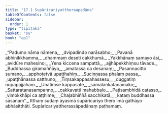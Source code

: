 ```yaml
---
title: "17.1 Supāricariyattheraapadāna"
tableOfContents: false
sidebar:
  order: 1
type: "tipitaka"
basket: "su"
book: "ap1"
---
```



<DynamicBreadcrumb />

<Division number="1" book="ap1">

<Paragraph number="2433" type="verses" book="ap1">
_“Padumo nāma nāmena,_  
_dvipadindo narāsabho;_  
_Pavanā abhinikkhamma,_  
_dhammaṃ deseti cakkhumā._  

</Paragraph>

</Division>
<Division number="2" book="ap1">

<Paragraph number="2434" type="verses" book="ap1">
_Yakkhānaṃ samayo āsi,_  
_avidūre mahesino;_  
_Yena kiccena sampattā,_  
_ajjhāpekkhiṃsu tāvade._  

</Paragraph>

</Division>
<Division number="3" book="ap1">

<Paragraph number="2435" type="verses" book="ap1">
_Buddhassa giramaññāya,_  
_amatassa ca desanaṃ;_  
_Pasannacitto sumano,_  
_apphoṭetvā upaṭṭhahiṃ._  

</Paragraph>

</Division>
<Division number="4" book="ap1">

<Paragraph number="2436" type="verses" book="ap1">
_Suciṇṇassa phalaṃ passa,_  
_upaṭṭhānassa satthuno;_  
_Tiṃsakappasahassesu,_  
_duggatiṃ nupapajjahaṃ._  

</Paragraph>

</Division>
<Division number="5" book="ap1">

<Paragraph number="2437" type="verses" book="ap1">
_Ūnatiṃse kappasate,_  
_samalaṅkatanāmako;_  
_Sattaratanasampanno,_  
_cakkavattī mahabbalo._  

</Paragraph>

</Division>
<Division number="6" book="ap1">

<Paragraph number="2438" type="verses" book="ap1">
_Paṭisambhidā catasso,_  
_vimokkhāpi ca aṭṭhime;_  
_Chaḷabhiññā sacchikatā,_  
_kataṃ buddhassa sāsanaṃ”._  

</Paragraph>

<Paragraph number="2439" book="ap1">
Itthaṃ sudaṃ āyasmā supāricariyo thero imā gāthāyo abhāsitthāti.

</Paragraph>
</Division>

<Paragraph number="2440" type="center" book="ap1">
Supāricariyattherassāpadānaṃ paṭhamaṃ.
</Paragraph>